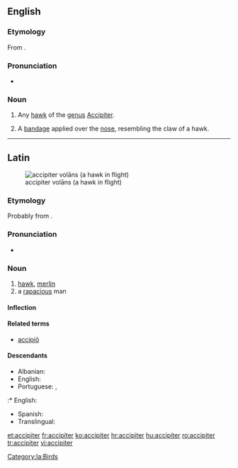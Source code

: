 {{also|Accipiter}}
==English==

===Etymology===
From {{etyl|la}} {{term|accipiter||hawk|lang=la}}.

===Pronunciation===
* {{a|US}} {{IPA|/æk.ˈsɪp.ə.tɚ/}}

===Noun===
{{en-noun}}

# {{context|biology|zoology|ornithology}} Any [[hawk]] of the [[genus]] [[Accipiter]].
# {{context|medical|surgery}} A [[bandage]] applied over the [[nose]], resembling the claw of a hawk.

----

==Latin==
[[File:Accipiter nisus -in flight-8-4c.jpg|thumb|accipiter volāns (a hawk in flight)]]

===Etymology===
Probably from {{term|accipio|accipiō|take, seize|lang=la}}.

===Pronunciation===
* {{a|Classical}} {{IPA|/akˈki.pi.ter/|lang=la}}

===Noun===
{{la-noun|accipiter|accipitris|accipitris|m|third}}

# [[hawk]], [[merlin]]
# a [[rapacious]] man

====Inflection====
{{la-decl-3rd|accipiter|accipiter|accipitr}}

====Related terms====
* [[accipio|accipiō]]

====Descendants====
* Albanian: {{l|sq|qift}}
* English: {{l/en|accipiter}}
* Portuguese: {{l/pt|açor}}, {{l/pt|Açores}}
:* English: {{l/en|Azores}}
* Spanish: {{l/es|azor}}
* Translingual: {{l|mul|Accipiter}}

[[Category:la:Birds]]

[[et:accipiter]]
[[fr:accipiter]]
[[ko:accipiter]]
[[hr:accipiter]]
[[hu:accipiter]]
[[ro:accipiter]]
[[tr:accipiter]]
[[vi:accipiter]]